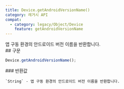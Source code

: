 ```yaml
---
title: Device.getAndroidVersionName()
category: 레거시 API
compat:
  - category: legacy/Object/Device
    feature: getAndroidVersionName
---
```


<Section>
  앱 구동 환경의 안드로이드 버전 이름을 반환합니다.
</Section>
<Section>
  ## 구문

  ~~~js
  Device.getAndroidVersionName();
  ~~~

  <Section>
    ### 반환값

    `String` - 앱 구동 환경의 안드로이드 버전 이름을 반환합니다.
  </Section>
</Section>